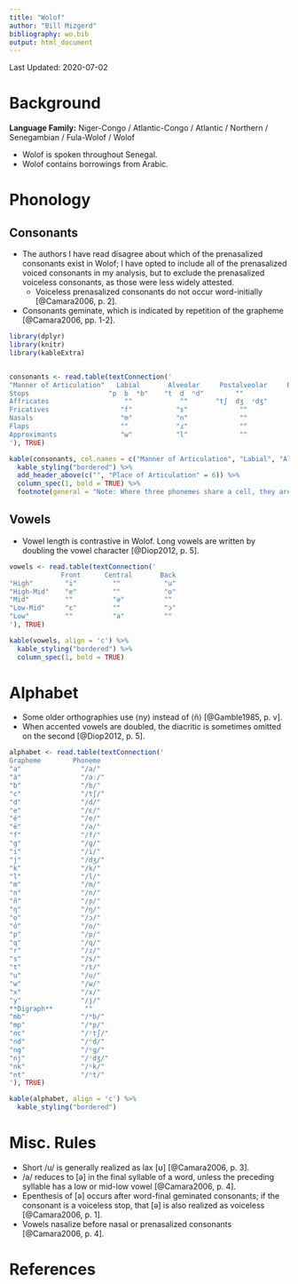 ```yaml
---
title: "Wolof"
author: "Bill Mizgerd"
bibliography: wo.bib
output: html_document
---
```


Last Updated: 2020-07-02

# Background

**Language Family:** Niger-Congo / Atlantic-Congo / Atlantic / Northern / Senegambian / Fula-Wolof / Wolof

* Wolof is spoken throughout Senegal.
* Wolof contains borrowings from Arabic.

# Phonology

## Consonants

* The authors I have read disagree about which of the prenasalized consonants exist in Wolof; I have opted to include all of the prenasalized voiced consonants in my analysis, but to exclude the prenasalized voiceless consonants, as those were less widely attested.
    - Voiceless prenasalized consonants do not occur word-initially [@Camara2006, p. 2].
* Consonants geminate, which is indicated by repetition of the grapheme [@Camara2006, pp. 1-2].

```r

library(dplyr)
library(knitr)
library(kableExtra)


consonants <- read.table(textConnection('
"Manner of Articulation"   Labial       Alveolar     Postalveolar     Palatal     Velar      Uvular    
Stops                    "p  b  ᵐb"    "t  d  ⁿd"        ""             ""     "k  ɡ  ᵑɡ"     "q"
Affricates                   ""            ""       "tʃ  dʒ  ᶮdʒ"       ""         ""         ""
Fricatives                  "f"           "s"             ""            ""         "x"        ""
Nasals                      "m"           "n"             ""            "ɲ"        "ŋ"        ""
Flaps                       ""            "ɾ"             ""            ""         ""         ""
Approximants                "w"           "l"             ""            "j"        ""         ""
'), TRUE)

kable(consonants, col.names = c("Manner of Articulation", "Labial", "Alveolar", "Postalveolar", "Palatal", "Velar", "Uvular"), align = 'c') %>%
  kable_styling("bordered") %>%
  add_header_above(c("", "Place of Articulation" = 6)) %>%
  column_spec(1, bold = TRUE) %>%
  footnote(general = "Note: Where three phonemes share a cell, they are ordered voiceless, voiced, and prenasalized.", general_title = "")
```

## Vowels

* Vowel length is contrastive in Wolof. Long vowels are written by doubling the vowel character [@Diop2012, p. 5].

```r

vowels <- read.table(textConnection('
             Front      Central       Back
"High"        "i"         ""           "u"
"High-Mid"    "e"         ""           "o"
"Mid"         ""          "ə"          ""
"Low-Mid"     "ɛ"         ""           "ɔ"
"Low"         ""          "a"          ""
'), TRUE)

kable(vowels, align = 'c') %>%
  kable_styling("bordered") %>%
  column_spec(1, bold = TRUE)
```    

# Alphabet

* Some older orthographies use ⟨ny⟩ instead of ⟨ñ⟩ [@Gamble1985, p. v].
* When accented vowels are doubled, the diacritic is sometimes omitted on the second [@Diop2012, p. 5].

```r

alphabet <- read.table(textConnection('
Grapheme        Phoneme   
"a"               "/a/"  
"à"               "/aː/"     
"b"               "/b/"  
"c"               "/tʃ/"  
"d"               "/d/"  
"e"               "/ɛ/"  
"é"               "/e/"  
"ë"               "/ə/"  
"f"               "/f/"  
"g"               "/ɡ/"  
"i"               "/i/"  
"j"               "/dʒ/"  
"k"               "/k/"  
"l"               "/l/"  
"m"               "/m/"  
"n"               "/n/"  
"ñ"               "/ɲ/"  
"ŋ"               "/ŋ/"  
"o"               "/ɔ/"  
"ó"               "/o/"  
"p"               "/p/"  
"q"               "/q/"  
"r"               "/ɾ/"  
"s"               "/s/"  
"t"               "/t/"  
"u"               "/u/"  
"w"               "/w/"  
"x"               "/x/"  
"y"               "/j/"
**Digraph**        ""
"mb"              "/ᵐb/"        
"mp"              "/ᵐp/"  
"nc"              "/ᶮtʃ/"  
"nd"              "/ⁿd/"  
"ng"              "/ᵑɡ/"  
"nj"              "/ᶮdʒ/"  
"nk"              "/ᵑk/"  
"nt"              "/ⁿt/"  
'), TRUE)

kable(alphabet, align = 'c') %>%
  kable_styling("bordered")
```

# Misc. Rules

* Short /u/ is generally realized as lax [ʊ] [@Camara2006, p. 3].
* /a/ reduces to [ə] in the final syllable of a word, unless the preceding syllable has a low or mid-low vowel [@Camara2006, p. 4].
* Epenthesis of [ə] occurs after word-final geminated consonants; if the consonant is a voiceless stop, that [ə] is also realized as voiceless [@Camara2006, p. 1].
* Vowels nasalize before nasal or prenasalized consonants [@Camara2006, p. 4].

# References
